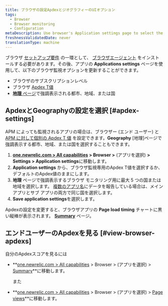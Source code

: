 ```yaml
---
title: ブラウザの設定ApdexとジオグラフィーのUIオプション
tags:
  - Browser
  - Browser monitoring
  - Configuration
metaDescription: Use browser's Application settings page to select the end-user Apdex value and geographical locations.
freshnessValidatedDate: never
translationType: machine
---
```


ブラウザ [セットアップ要件](/docs/browser/new-relic-browser/welcome-new-relic-browser/compatibility-requirements) の一環として、 [ブラウザエージェント](/docs/browser/new-relic-browser/installation/install-new-relic-browser-agent) をインストールする必要があります。その後、アプリの **Applications settings** ページを使用して、以下のブラウザ監視オプションを更新することができます。

* ブラウザのサブスクリプションレベル
* ブラウザ [Apdex T値](/docs/apm/new-relic-apm/apdex/apdex-measuring-user-satisfaction)
* [**地理** ページ](/docs/browser/new-relic-browser/browser-pro-features/filterable-geography-webpage-metrics-location)で強調表示される都市、地域、または国

## ApdexとGeographyの設定を選択 [#apdex-settings]

APM によっても監視されるアプリの場合は、ブラウザー (エンド ユーザー) と[ APM](/docs/apm/new-relic-apm/apdex/apdex-measure-user-satisfaction/#apm-apdex)[ に対して個別の Apdex T 値](/docs/apm/new-relic-apm/apdex/apdex-measuring-user-satisfaction) を設定できます。**Geography** \[地理]ページで強調表示する都市、地域、または国を選択することもできます。

1. **[one.newrelic.com > All capabilities](https://one.newrelic.com/all-capabilities) > Browser >** (アプリを選択) **> Settings > Application settings**に移動します。
2. **Application settings** から、ブラウザ監視専用のApdex T値を選択するか、デフォルトのApdex値のままにします。
3. **地理** ページで強調表示するブラウザ モニタリング用に最大 5 つの国または地域を選択します。 [複数のアプリ名](/docs/agents/manage-apm-agents/app-naming/use-multiple-names-app)にデータを報告している場合は、メイン アプリとサブ アプリの両方で同じ国を選択します。
4. **Save application settings**を選択します。

Apdexの設定を変更すると、ブラウザアプリの **Page load timing** チャートに黒い縦棒が表示されます。 **[Summary](/docs/browser/new-relic-browser/getting-started/browser-overview-website-performance-glance)** ページ。

## エンドユーザーのApdexを見る [#view-browser-apdexs]

自分のApdexスコアを見るには

* **[one.newrelic.com > All capabilities](https://one.newrelic.com/all-capabilities) > Browser > (アプリを選択) > [Summary](/docs/browser/new-relic-browser/getting-started/browser-overview-website-performance-glance)**に移動します。

  また

* **[one.newrelic.com > All capabilities](https://one.newrelic.com/all-capabilities) > Browser > (アプリを選択) > [Page views](/docs/browser/new-relic-browser/additional-standard-features/page-views-understanding-your-sites-popularity)**に移動します。